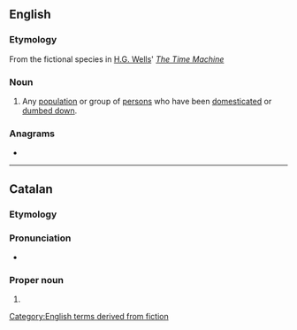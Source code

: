 {{also|Éloi}}
==English==
{{wikipedia}}

===Etymology===
From the fictional species in [[w:H.G. Wells|H.G. Wells]]' ''[[w:The Time Machine|The Time Machine]]''

===Noun===
{{en-plural noun}}

# Any [[population]] or group of [[persons]] who have been [[domesticated]] or [[dumbed down]].

===Anagrams===
* {{anagrams|en|a=eilo|Loei|ileo-}}

[[Category:English terms derived from fiction]]

----

==Catalan==

===Etymology===
{{bor|ca|fr|Éloi}}

===Pronunciation===
* {{ca-IPA}}

===Proper noun===
{{ca-proper noun|m}}

# {{given name|ca|male|from=French}}
